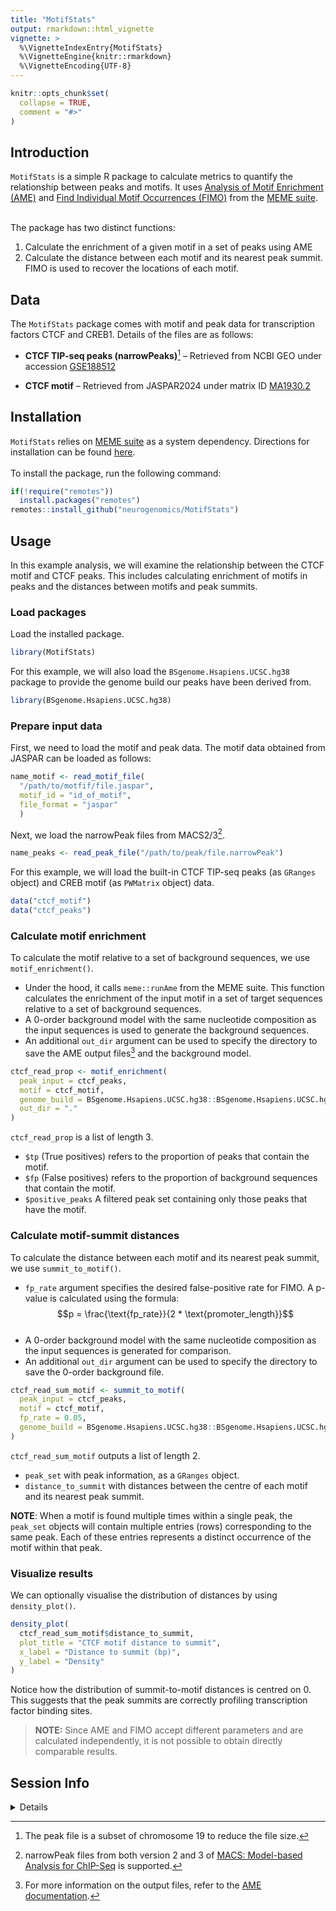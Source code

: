 ```yaml
---
title: "MotifStats"
output: rmarkdown::html_vignette
vignette: >
  %\VignetteIndexEntry{MotifStats}
  %\VignetteEngine{knitr::rmarkdown}
  %\VignetteEncoding{UTF-8}
---
```


```r
knitr::opts_chunk$set(
  collapse = TRUE,
  comment = "#>"
)
```


## Introduction

`MotifStats` is a simple R package to calculate metrics to quantify the
relationship between peaks and motifs. It uses [Analysis of Motif
Enrichment (AME)](https://meme-suite.org/meme/doc/ame.html) and [Find Individual
Motif Occurrences (FIMO)](https://meme-suite.org/meme/doc/fimo.html) from the
[MEME suite](https://meme-suite.org/meme/index.html).  

<br>
The package has two distinct functions:

1. Calculate the enrichment of a given motif in a set of peaks using AME
2. Calculate the distance between each motif and its nearest peak summit. FIMO
is used to recover the locations of each motif.


## Data

The `MotifStats` package comes with motif and peak data for transcription
factors CTCF and CREB1. Details of the files are as follows:

- **CTCF TIP-seq peaks (narrowPeaks)**[^f1]
-- Retrieved from NCBI GEO under
accession
[GSE188512](https://www.ncbi.nlm.nih.gov/geo/query/acc.cgi?acc=GSE188512)  

- **CTCF motif**
-- Retrieved from JASPAR2024 under matrix ID
[MA1930.2](http://jaspar.genereg.net/matrix/MA1930.2/)  


## Installation

`MotifStats` relies on [MEME suite](https://meme-suite.org/meme/index.html) as
a system dependency. Directions for installation can be found [here](https://www.bioconductor.org/packages/release/bioc/vignettes/memes/inst/doc/install_guide.html).  
<br>
To install the package, run the following command:  
```R
if(!require("remotes")) 
  install.packages("remotes")
remotes::install_github("neurogenomics/MotifStats")
```


## Usage

In this example analysis, we will examine the relationship between the CTCF 
motif and CTCF peaks. This includes calculating enrichment of motifs in peaks
and the distances between motifs and peak summits.


### Load packages

Load the installed package.
```r
library(MotifStats)
```

For this example, we will also load the `BSgenome.Hsapiens.UCSC.hg38` package to
provide the genome build our peaks have been derived from.
```r
library(BSgenome.Hsapiens.UCSC.hg38)
```


### Prepare input data

First, we need to load the motif and peak data. The motif data obtained from
JASPAR can be loaded as follows:
```r
name_motif <- read_motif_file(
  "/path/to/motfif/file.jaspar",
  motif_id = "id_of_motif",
  file_format = "jaspar"
  )
```

Next, we load the narrowPeak files from MACS2/3[^f2].
```r
name_peaks <- read_peak_file("/path/to/peak/file.narrowPeak")
```

For this example, we will load the built-in CTCF TIP-seq peaks (as `GRanges`
object) and CREB motif (as `PWMatrix` object) data.
```r
data("ctcf_motif")
data("ctcf_peaks")
```


### Calculate motif enrichment

To calculate the motif relative to a set of background sequences, we use
`motif_enrichment()`.

- Under the hood, it calls `meme::runAme` from the MEME suite. This function 
calculates the enrichment of the input motif in a set of target sequences
relative to a set of background sequences.
- A 0-order background model with the same nucleotide composition as the input
sequences is used to generate the background sequences. 
- An additional `out_dir` argument can be used to specify the
directory to save the AME output files[^f3] and the background model.  

```r
ctcf_read_prop <- motif_enrichment(
  peak_input = ctcf_peaks,
  motif = ctcf_motif,
  genome_build = BSgenome.Hsapiens.UCSC.hg38::BSgenome.Hsapiens.UCSC.hg38,
  out_dir = "."
)
```

`ctcf_read_prop` is a list of length 3. 

- `$tp` (True positives) refers to the proportion of peaks that contain the 
motif.
- `$fp` (False positives) refers to the proportion of background sequences that
contain the motif.
- `$positive_peaks` A filtered peak set containing only those peaks that have 
the motif.

### Calculate motif-summit distances

To calculate the distance between each motif and its nearest peak summit, we use
`summit_to_motif()`.  

- `fp_rate` argument specifies the desired false-positive rate for FIMO. A
p-value is calculated using the formula:  
$$p = \frac{\text{fp_rate}}{2 * \text{promoter_length}}$$  
- A 0-order background model with the same nucleotide composition as the input
sequences is generated for comparison.  
- An additional `out_dir` argument can be used to specify the
directory to save the 0-order background file.  

```r
ctcf_read_sum_motif <- summit_to_motif(
  peak_input = ctcf_peaks,
  motif = ctcf_motif,
  fp_rate = 0.05,
  genome_build = BSgenome.Hsapiens.UCSC.hg38::BSgenome.Hsapiens.UCSC.hg38
)
```

`ctcf_read_sum_motif` outputs a list of length 2.

- `peak_set` with peak information, as a `GRanges` object.  
- `distance_to_summit` with distances between the centre of each motif and its
nearest peak summit.  

**NOTE**: When a motif is found multiple times within a single peak, the
`peak_set` objects will contain multiple entries (rows) corresponding to the 
same peak. Each of these entries represents a distinct occurrence of the motif 
within that peak.

### Visualize results

We can optionally visualise the distribution of distances by using
`density_plot()`.
```r
density_plot(
  ctcf_read_sum_motif$distance_to_summit,
  plot_title = "CTCF motif distance to summit",
  x_label = "Distance to summit (bp)",
  y_label = "Density"
)
```

Notice how the distribution of summit-to-motif distances is centred on 0. This
suggests that the peak summits are correctly profiling transcription factor 
binding sites.


> **NOTE:** Since AME and FIMO accept different parameters and are calculated
independently, it is not possible to obtain directly comparable results.


## Session Info

<details>

```r
sessionInfo()
```

</details>


<!-- Footnotes -->
[^f1]: The peak file is a subset of chromosome 19 to reduce the file size.
[^f2]: narrowPeak files from both version 2 and 3 of [MACS: Model-based Analysis
for ChIP-Seq](https://github.com/macs3-project/MACS) is supported.
[^f3]: For more information on the output files, refer to the
[AME documentation](https://meme-suite.org/meme/doc/ame.html).
